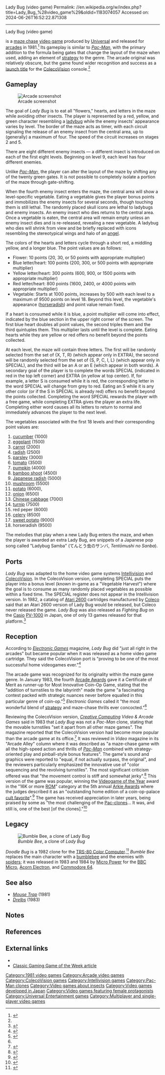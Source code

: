 Lady Bug (video game)
Permalink: //en.wikipedia.org/w/index.php?title=Lady_Bug_%28video_game%29&oldid=1183074057
Accessed on: 2024-06-26T16:52:22.871308



------
Lady Bug (video game)
{{Infobox video game
|title = Lady Bug
|image =Cover Lady Bug.jpg
|caption = Box cover for [[Coleco]]'s [[Intellivision]] version
|developer = [[Universal Entertainment|Universal]]
|publisher = '''Arcade''' {{vgrelease|JP/NA|Universal|UK|Electrocoin<ref name="GM179"/>|EU|Electrocoin/ADP<ref name="GM179"/>}} '''Ports''' <br> [[Taito]]
|designer = Kazutoshi Ueda<ref name="AKIBAPCH!">{{cite web|last=Masuda|first=Atsushi|url=https://akiba-pc.watch.impress.co.jp/docs/column/masudaretro/1103437.html|title=『Mr.Do!』の生みの親、上田和敏氏に開発秘話を聞く！～『Mr.Do!』対談編 前編～|work=AKIBA PC Hotline!|publisher=Impress Corporation|date=3 January 2018|access-date=2020-08-23|language=ja|archive-url=https://web.archive.org/web/20191208160038/https://akiba-pc.watch.impress.co.jp/docs/column/masudaretro/1103437.html|archive-date=2019-12-08|url-status=live}} ([https://sourcegaming.info/2020/01/14/mrdo/ Translation] by Source Gaming. {{Webarchive|url=https://web.archive.org/web/20200823201055/https://sourcegaming.info/2020/01/14/mrdo/|date=2020-08-23}}).</ref>
|release = {{vgrelease|JP|[[1981 in video gaming|October 1981]]<ref>{{cite book |last1=Akagi |first1=Masumi |title=アーケードTVゲームリスト国内•海外編(1971-2005) |trans-title=Arcade TV Game List: Domestic • Overseas Edition (1971-2005) |date=13 October 2006 |publisher=Amusement News Agency |language=ja |location=Japan |isbn=978-4990251215 |page=15 |url=https://archive.org/details/ArcadeGameList1971-2005/page/n16}}</ref>|WW|December 1981<ref name="GM179"/>}}
|genre = [[List of maze video games|Maze]]
|modes = Up to 2 players, alternating turns
|platforms = [[Arcade game|Arcade]], [[ColecoVision]], [[Intellivision]]
}}

{{nihongo foot|'''''Lady Bug'''''|レディーバグ|Redī Bagu|lead=yes|group=lower-alpha}} is a [[List of maze chase games|maze chase]] [[video game]] produced by [[Universal Entertainment|Universal]] and released for [[Arcade game|arcades]] in 1981.<ref name="GM179">{{cite magazine|title=Overseas Readers Column - Universal "Lady Bug" Worldwide Sales Begin|magazine=[[:ja:ゲームマシン|Game Machine]]|issue=179|publisher=[[:ja:アミューズメント通信社|Amusement Press, Inc.]]|date=15 December 1981|page=30|lang=ja|url=https://onitama.tv/gamemachine/pdf/19811215p.pdf#page=16}}</ref> Its gameplay is similar to ''[[Pac-Man]]'', with the primary addition to the formula being gates that change the layout of the maze when used, adding an element of [[Strategy video game|strategy]] to the genre. The arcade original was relatively obscure, but the game found wider recognition and success as a [[launch title]] for the [[ColecoVision]] console.<ref name="pearl198306"/>

==Gameplay==
[[Image:ARC Lady Bug.png|thumb|Arcade screenshot]]

The goal of ''Lady Bug'' is to eat all "flowers," hearts, and letters in the maze while avoiding other insects.  The player is represented by a red, yellow, and green character resembling a [[ladybug]] while the enemy insects' appearance varies by level.  The border of the maze acts as timer, with each circuit signaling the release of an enemy insect from the central area, up to (generally) a maximum of four.  The speed of the circuit increases on stages 2 and 5.

There are eight different enemy insects — a different insect is introduced on each of the first eight levels. Beginning on level 9, each level has four different enemies.

Unlike ''[[Pac-Man]]'', the player can alter the layout of the maze by shifting any of the twenty green gates.  It is not possible to completely isolate a portion of the maze through gate-shifting.

When the fourth enemy insect enters the maze, the central area will show a level-specific vegetable. Eating a vegetable gives the player bonus points and immobilizes the enemy insects for several seconds, though touching them is still lethal. The randomly placed skull icons are lethal to ladybugs and enemy insects. An enemy insect who dies returns to the central area. Once a vegetable is eaten, the central area will remain empty unless an enemy insect dies and is re-released, revealing a new vegetable. A ladybug who dies will shrink from view and be briefly replaced with icons resembling the stereotypical wings and halo of an [[angel]].

The colors of the hearts and letters cycle through a short red, a middling yellow, and a longer blue. The point values are as follows:

*Flower: 10 points (20, 30, or 50 points with appropriate multiplier)
*Blue letter/heart: 100 points (200, 300, or 500 points with appropriate multiplier)
*Yellow letter/heart: 300 points (600, 900, or 1500 points with appropriate multiplier)
*Red letter/heart: 800 points (1600, 2400, or 4000 points with appropriate multiplier)
*Vegetable: Starts at 1000 points, increases by 500 with each level to a maximum of 9500 points on level 18. Beyond this level, the vegetable's appearance ([[horseradish]]) and point value remain fixed.

If a heart is consumed while it is blue, a point multiplier will come into effect, indicated by the blue section in the upper right corner of the screen. The first blue heart doubles all point values, the second triples them and the third quintuples them. This multiplier lasts until the level is complete.  Eating hearts while they are yellow or red offers no benefit beyond the points collected.

At each level, the maze will contain three letters. The first will be randomly selected from the set of {X, T, R} (which appear only in EXTRA), the second will be randomly selected from the set of {S, P, C, I, L} (which appear only in SPECIAL),  and the third will be an A or an E (which appear in both words). A secondary goal of the player is to complete the words SPECIAL (indicated in red in the top left corner) and EXTRA (in yellow at top center).  If, for example, a letter S is consumed while it is red, the corresponding letter in the word SPECIAL will change from grey to red.  Eating an S while it is any other color (or if the S in SPECIAL is already red) offers no benefit beyond the points collected. Completing the word SPECIAL rewards the player with a free game, while completing EXTRA gives the player an extra life.  Completing either word causes all its letters to return to normal and immediately advances the player to the next level.

The vegetables associated with the first 18 levels and their corresponding point values are:
{{div col|colwidth=20em}}
# [[cucumber]] (1000)
# [[eggplant]] (1500)
# [[carrot]] (2000)
# [[radish]] (2500)
# [[parsley]] (3000)
# [[tomato]] (3500)
# [[pumpkin]] (4000)
# [[bamboo shoot]] (4500)
# [[Japanese radish]] (5000)
# [[mushroom]] (5500)
# [[potato]] (6000),
# [[onion]] (6500)
# [[Chinese cabbage]] (7000)
# [[turnip]] (7500)
# red peper {{sic}} (8000)
# [[celery]] (8500)
# [[sweet potato]] (9000)
# horseradish (9500)
{{div col end}}

The melodies that play when a new Lady Bug enters the maze, and when the player is awarded an extra Lady Bug, are snippets of a Japanese pop song called "Ladybug Samba" (てんとう虫のサンバ, ''Tentōmushi no Sanba'').

==Ports==
''Lady Bug'' was adapted to the home video game systems [[Intellivision]] and [[ColecoVision]]. In the ColecoVision version, completing SPECIAL puts the player into a bonus level (known in-game as a "Vegetable Harvest") where the goal is to consume as many randomly placed vegetables as possible within a fixed time. The SPECIAL register does not appear in the Intellivision version. In 1982, a catalog of [[Atari 2600]] cartridges manufactured by [[Coleco]] said that an Atari 2600 version of Lady Bug would be released, but Coleco never released the game.{{citation needed|date=March 2018}} ''Lady Bug'' was also released as ''Fighting Bug'' on the [[Casio]] [[PV-1000]] in Japan, one of only 13 games released for that platform.<ref>{{Cite web|url=https://www.retroplace.com/en/games/186077--fighting-bug|title = Fighting Bug &#124; Casio PV-1000}}</ref>

==Reception==
According to ''[[Electronic Games]]'' magazine, ''Lady Bug'' did "just all right in the arcades" but became popular when it was released as a home video game cartridge. They said the ColecoVision port is "proving to be one of the most successful home videogames ever."<ref name="pearl198306">{{cite magazine | url=https://archive.org/details/Electronic_Games_Volume_01_Number_16_1983-06_Reese_Communications_US/page/n81 | title=Closet Classics | magazine=Electronic Games | date=June 1983 | last=Pearl | first=Rick | volume=1 | issue=16 | pages=82–9}}</ref>

The arcade game was recognized for its originality within the maze game genre. In January 1983, the fourth [[Arkie Awards|Arcade Awards]] gave it a Certificate of Merit as runner-up for Most Innovative Coin-Op Game, stating that the "addition of turnstiles to the labyrinth" made the game "a fascinating contest packed with strategic nuances never before equalled in this particular genre of coin-op."<ref>{{cite magazine |title=1983 Arcade Awards: Most Innovative Coin-Op Game |magazine=[[Electronic Games]] |date=January 1983 |volume=1 |issue=11 |page=36 |url=https://archive.org/details/Electronic_Games_Volume_01_Number_11_1983-01_Reese_Communications_US/page/n35/mode/2up}}</ref> ''Electronic Games'' called it "the most wonderful blend of [[Strategy video game|strategy]] and maze-chase thrills ever concocted."<ref name="pearl198306"/>

Reviewing the ColecoVision version, ''[[Creative Computing]] Video & Arcade Games'' said in 1983 that ''Lady Bug'' was not a ''Pac-Man'' clone, stating that the movable turnstiles "set it apart from all other maze games". The magazine reported that the ColecoVision version had become more popular than the arcade game at its office.<ref name=linzmayer1983spring>{{Cite magazine |last=Linzmayer |first=Owen |date=Spring 1983 |title=Home Video Games: Colecovision: Alive With Five |url=http://www.atarimagazines.com/cva/v1n1/colecovision.php |magazine=Creative Computing Video & Arcade Games |page=50}}</ref> It was reviewed in ''Video'' magazine in its "Arcade Alley" column where it was described as "a maze-chase game with all the high-speed action and thrills of ''[[Pac-Man]]'' combined with strategy-oriented play and pinball-style bonus features". The game's sound and graphics were reported to "equal, if not actually surpass, the original", and the reviewers particularly emphasized the innovative use of "color sequencing and the revolving turnstiles". The most significant criticism offered was that "the movement control is stiff and somewhat jerky".<ref>{{cite journal |last1= Kunkel |first1= Bill |author-link1= Bill Kunkel (gaming)|last2= Katz |first2= Arnie |author-link2= Arnie Katz|date= January 1983 |title= Arcade Alley: Smurf & Ladybug from ColecoVision |journal= [[Video (magazine)|Video]]|publisher= Reese Communications|volume= 6|issue= 10|pages= 50, 122|issn= 0147-8907}}</ref> This version of the game was popular,{{r|pearl198306}} winning the [[List of Game of the Year awards|Videogame of the Year]] award in the "16K or more [[Read-only memory|ROM]]" category at the 5th annual [[Arkie Awards]] where the judges described it as an "outstanding home edition of a coin-op-palace [[Cult video game|cult favorite]]".<ref>{{cite journal |last1= Kunkel |first1= Bill |author-link1= Bill Kunkel (gaming)|last2= Katz |first2= Arnie |author-link2= Arnie Katz|date= January 1984 |title= Arcade Alley: The Arcade Awards, Part 1 |journal= [[Video (magazine)|Video]]|publisher= Reese Communications|volume= 7|issue= 10|pages= 40–42|issn= 0147-8907}}</ref>{{rp|40}} The game has received appreciation in later years, being praised by some as "the most challenging of the [[List of maze video games|Pac-clones]]... It was, and still is, one of the best [of the clones]."<ref>{{cite web|author=Jonah Falcon|author-link=Jonah Falcon|url=http://classicgaming.gamespy.com/View.php?view=GameMuseum.Detail&id=16 |title=GOTW: Ladybug |publisher=[[GameSpy]] |url-status=dead |archive-url=https://web.archive.org/web/20131201205314/http://classicgaming.gamespy.com/View.php?view=GameMuseum.Detail&id=16 |archive-date=December 1, 2013 }}</ref>

==Legacy==
[[Image:Bumblebee-videogame.jpg|thumb|''Bumble Bee'', a clone of ''Lady Bug'']]

''Doodle Bug'' is a 1982 clone for the [[TRS-80 Color Computer]].<ref>{{cite web |last1=Boyle |first1=L. Curtis |title=Doodle Bug |url=http://www.lcurtisboyle.com/nitros9/doodlebug.html |website=Tandy Color Computer Games}}</ref> ''Bumble Bee'' replaces the main character with a [[bumblebee]] and the enemies with [[spiders]]; it was released in 1983 and 1984 by [[Micro Power]] for the [[BBC Micro]], [[Acorn Electron]], and [[Commodore 64]].

==See also==
*''[[Mouse Trap (arcade game)|Mouse Trap]]'' (1981)
*''[[Drelbs]]'' (1983)

==Notes==
{{Notelist}}

==References==
{{Reflist}}

==External links==
*{{KLOV game|id=8374|name=Lady Bug}}
*[https://web.archive.org/web/20131201205314/http://classicgaming.gamespy.com/View.php?view=GameMuseum.Detail&id=16 Classic Gaming Game of the Week article]

[[Category:1981 video games]]
[[Category:Arcade video games]]
[[Category:ColecoVision games]]
[[Category:Intellivision games]]
[[Category:Pac-Man clones]]
[[Category:Video games about insects]]
[[Category:Video games developed in Japan]]
[[Category:Video games featuring female protagonists]]
[[Category:Universal Entertainment games]]
[[Category:Multiplayer and single-player video games]]